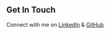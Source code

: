 ## Get In Touch

Connect with me on [LinkedIn](https://www.linkedin.com/in/isory-santana/) & [GitHub](https://github.com/Isorym21)

